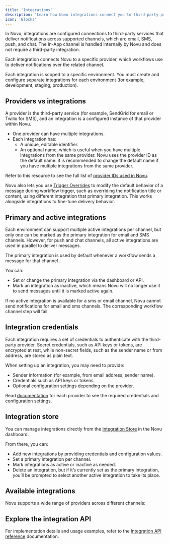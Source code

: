 ```yaml
---
title: 'Integrations'
description: 'Learn how Novu integrations connect you to third-party providers'
icon: 'Blocks'
---
```


In Novu, integrations are configured connections to third-party services that deliver notifications across supported channels, which are email, SMS, push, and chat. The In-App channel is handled internally by Novu and does not require a third-party integration.

Each integration connects Novu to a specific provider, which workflows use to deliver notifications over the related channel.

<Callout type='info'>Each integration is scoped to a specific environment. You must create and configure separate integrations for each environment (for example, development, staging, production).</Callout>

## Providers vs integrations

A provider is the third-party service (for example, SendGrid for email or Twilio for SMS), and an integration is a configured instance of that provider within Novu.

- One provider can have multiple integrations.
- Each integration has:
  - A unique, editable identifier.
  - An optional name, which is useful when you have multiple integrations from the same provider. Novu uses the provider ID as the default name. it is recommended to change the default name if you have multiple integrations from the same provider.

Refer to this resource to see the full list of [provider IDs used in Novu](https://github.com/novuhq/novu/blob/next/packages/framework/src/shared.ts#L103).

<Callout type='info'>Novu also lets you use [Trigger Overrides](/platform/workflows/trigger-overrides) to modify the default behavior of a message during workflow trigger, such as overriding the notification title or content, using different integration that primary integration. This works alongside integrations to fine-tune delivery behavior. </Callout>

## Primary and active integrations

Each environment can support multiple active integrations per channel, but only one can be marked as the primary integration for email and SMS channels. However, for push and chat channels, all active integrations are used in parallel to deliver messages. 

The primary integration is used by default whenever a workflow sends a message for that channel .

You can:
- Set or change the primary integration via the dashboard or API.
- Mark an integration as inactive, which means Novu will no longer use it to send messages until it is marked active again.

<Callout type="warning">If no active integration is available for a sms or email channel, Novu cannot send notifications for email and sms channels. The corresponding workflow channel step will fail.</Callout>

## Integration credentials

Each integration requires a set of credentials to authenticate with the third-party provider. Secret credentials, such as API keys or tokens, are encrypted at rest, while non-secret fields, such as the sender name or from address, are stored as plain text.

When setting up an integration, you may need to provide:
- Sender information (for example, from email address, sender name).
- Credentials such as API keys or tokens.
- Optional configuration settings depending on the provider.

Read [documentation](/platform/integrations/overview) for each provider to see the required credentials and configuration settings.

## Integration store

You can manage integrations directly from the [Integration Store](https://dashboard.novu.co/integrations) in the Novu dashboard. 

From there, you can:

- Add new integrations by providing credentials and configuration values.
- Set a primary integration per channel.
- Mark integrations as active or inactive as needed.
- Delete an integration, but if it’s currently set as the primary integration, you’ll be prompted to select another active integration to take its place.

## Available integrations

Novu supports a wide range of providers across different channels:

<Cards>
  <Card
    title="Email"
    description="Configure email providers and settings"
    href="/platform/integrations/email"
  />
  <Card
    title="SMS"
    description="Set up SMS messaging capabilities"
    href="/platform/integrations/sms"
  />
  <Card
    title="Push"
    description="Enable push notification delivery"
    href="/platform/integrations/push"
  />
  <Card
    title="Chat"
    description="Integrate with chat platforms"
    href="/platform/integrations/chat"
  />
</Cards>

## Explore the integration API

For implementation details and usage examples, refer to  the [Integration API reference](/api-reference/integrations/integration-schema) documentation.
